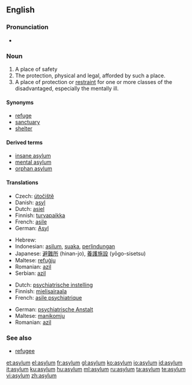 ==English==

===Pronunciation===
* {{audio|en-us-asylum.ogg|Audio (US)}}

===Noun===
{{en-noun}}

# A place of safety
# The protection, physical and legal, afforded by such a place.
# A place of protection or [[restraint]] for one or more classes of the disadvantaged, especially the mentally ill.

====Synonyms====
* [[refuge]]
* [[sanctuary]]
* [[shelter]]

====Derived terms====
* [[insane asylum]]
* [[mental asylum]]
* [[orphan asylum]]

====Translations====
{{trans-top|place of safety}}
* Czech: [[útočiště]] {{n}}
* Danish: [[asyl]] {{n}}
* Dutch: [[asiel]] {{n}}
* Finnish: [[turvapaikka]]
* French: [[asile]] {{m}}
* German: [[Asyl]] {{m}}
{{trans-mid}}
* Hebrew: {{he-translation|הקדש|hekdeish}}
* Indonesian: [[asilum]], [[suaka]], [[lindung|perlindungan]]
* Japanese: [[避難所]] (hinan-jo), [[養護施設]] (yōgo-sisetsu)
* Maltese: [[refuġju]]
* Romanian: [[azil]] {{n}}
* Serbian: [[azil]] {{m}}
{{trans-bottom}}

{{trans-top|Mental asylum}}
* Dutch: [[psychiatrische instelling]] {{f}}
* Finnish: [[mielisairaala]]
* French: [[asile psychiatrique]] {{m}}
{{trans-mid}}
* German: [[psychiatrische Anstalt]] {{f}}
* Maltese: [[manikomju]]
* Romanian: [[azil]] {{n}}
{{trans-bottom}}

===See also===

* [[refugee]]

[[et:asylum]]
[[el:asylum]]
[[fr:asylum]]
[[gl:asylum]]
[[ko:asylum]]
[[io:asylum]]
[[id:asylum]]
[[it:asylum]]
[[ku:asylum]]
[[hu:asylum]]
[[ml:asylum]]
[[ru:asylum]]
[[ta:asylum]]
[[te:asylum]]
[[vi:asylum]]
[[zh:asylum]]
